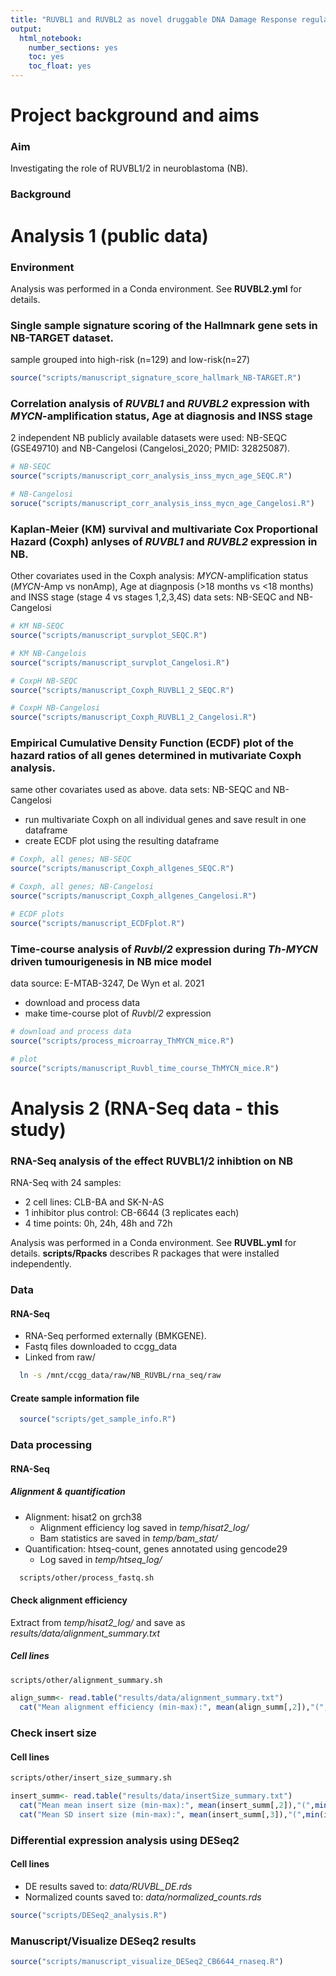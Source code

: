 ```yaml
---
title: "RUVBL1 and RUVBL2 as novel druggable DNA Damage Response regulators in the N-Myc regulatory network in neuroblastoma."
output: 
  html_notebook:
    number_sections: yes
    toc: yes
    toc_float: yes
---
```


# Project background and aims

### Aim

Investigating the role of  RUVBL1/2 in neuroblastoma (NB).

### Background

# Analysis 1 (public data)

### Environment

Analysis was performed in a Conda environment. See **RUVBL2.yml** for details.


### Single sample signature scoring of the Hallmnark gene sets in NB-TARGET dataset.
sample grouped into high-risk (n=129) and low-risk(n=27)

```r
source("scripts/manuscript_signature_score_hallmark_NB-TARGET.R")
```

### Correlation analysis of *RUVBL1* and *RUVBL2* expression with *MYCN*-amplification status, Age at diagnosis and INSS stage
2 independent NB publicly available datasets were used: NB-SEQC (GSE49710) and NB-Cangelosi (Cangelosi_2020; PMID: 32825087).

```r
# NB-SEQC
source("scripts/manuscript_corr_analysis_inss_mycn_age_SEQC.R")
```

```r
# NB-Cangelosi
soruce("scripts/manuscript_corr_analysis_inss_mycn_age_Cangelosi.R")
```

### Kaplan-Meier (KM) survival and multivariate Cox Proportional Hazard (Coxph) anlyses of *RUVBL1* and *RUVBL2* expression in NB.
Other covariates used in the Coxph analysis: *MYCN*-amplification status (*MYCN*-Amp vs nonAmp), Age at diagnposis (>18 months vs <18 months) and INSS stage (stage 4 vs stages 1,2,3,4S)
data sets: NB-SEQC and NB-Cangelosi

```r
# KM NB-SEQC
source("scripts/manuscript_survplot_SEQC.R")
```

```r
# KM NB-Cangelois
source("scripts/manuscript_survplot_Cangelosi.R")
```

```r
# CoxpH NB-SEQC
source("scripts/manuscript_Coxph_RUVBL1_2_SEQC.R")
```

```r
# CoxpH NB-Cangelosi
source("scripts/manuscript_Coxph_RUVBL1_2_Cangelosi.R")
```

### Empirical Cumulative Density Function (ECDF) plot of the hazard ratios of all genes determined in mutivariate Coxph analysis.
same other covariates used as above.
data sets: NB-SEQC and NB-Cangelosi
   
   - run multivariate Coxph on all individual genes and save result in one dataframe
   - create ECDF plot using the resulting dataframe

```r
# Coxph, all genes; NB-SEQC
source("scripts/manuscript_Coxph_allgenes_SEQC.R")
```

```r
# Coxph, all genes; NB-Cangelosi
source("scripts/manuscript_Coxph_allgenes_Cangelosi.R")
```

```r
# ECDF plots
source("scripts/manuscript_ECDFplot.R")
```

### Time-course analysis of *Ruvbl/2* expression during *Th-MYCN* driven tumourigenesis in NB mice model
data source: E-MTAB-3247, De Wyn et al. 2021

   - download and process data
   - make time-course plot of *Ruvbl/2* expression

```r
# download and process data
source("scripts/process_microarray_ThMYCN_mice.R")
```

```r
# plot
source("scripts/manuscript_Ruvbl_time_course_ThMYCN_mice.R")
```

# Analysis 2 (RNA-Seq data - this study)

### RNA-Seq analysis of the effect RUVBL1/2 inhibtion on NB 

RNA-Seq with 24 samples:

  - 2 cell lines: CLB-BA and SK-N-AS
  - 1 inhibitor plus control: CB-6644 (3 replicates each)
  - 4 time points: 0h, 24h, 48h and 72h
  


Analysis was performed in a Conda environment. See **RUVBL.yml** for details. **scripts/Rpacks** describes R packages that were installed independently.

### Data 

#### RNA-Seq

* RNA-Seq performed externally (BMKGENE). 
* Fastq files downloaded to ccgg_data
* Linked from raw/

```bash
  ln -s /mnt/ccgg_data/raw/NB_RUVBL/rna_seq/raw
```

#### Create sample information file 

```r
  source("scripts/get_sample_info.R")
```

### Data processing

#### RNA-Seq

##### Alignment & quantification

* Alignment: hisat2 on grch38
    + Alignment efficiency log saved in *temp/hisat2_log/*
    + Bam statistics are saved in *temp/bam_stat/*

* Quantification: htseq-count, genes annotated using gencode29
    + Log saved in *temp/htseq_log/*

```bash
  scripts/other/process_fastq.sh
```

#### Check alignment efficiency

Extract from *temp/hisat2_log/* and save as *results/data/alignment_summary.txt*

##### Cell lines
```bash
scripts/other/alignment_summary.sh
```

```r
align_summ<- read.table("results/data/alignment_summary.txt")
  cat("Mean alignment efficiency (min-max):", mean(align_summ[,2]),"(",min(align_summ[,2]),"-",max(align_summ[,2]),")")
```


### Check insert size

#### Cell lines
```bash
scripts/other/insert_size_summary.sh
```

```r
insert_summ<- read.table("results/data/insertSize_summary.txt")
  cat("Mean mean insert size (min-max):", mean(insert_summ[,2]),"(",min(insert_summ[,2]),"-",max(insert_summ[,2]),")","\n")
  cat("Mean SD insert size (min-max):", mean(insert_summ[,3]),"(",min(insert_summ[,3]),"-",max(insert_summ[,3]),")")
```
### Differential expression analysis using DESeq2

#### Cell lines

* DE results saved to: *data/RUVBL_DE.rds* 
* Normalized counts saved to: *data/normalized_counts.rds*

```r
source("scripts/DESeq2_analysis.R")
```

### Manuscript/Visualize DESeq2 results

```r
source("scripts/manuscript_visualize_DESeq2_CB6644_rnaseq.R")
```
